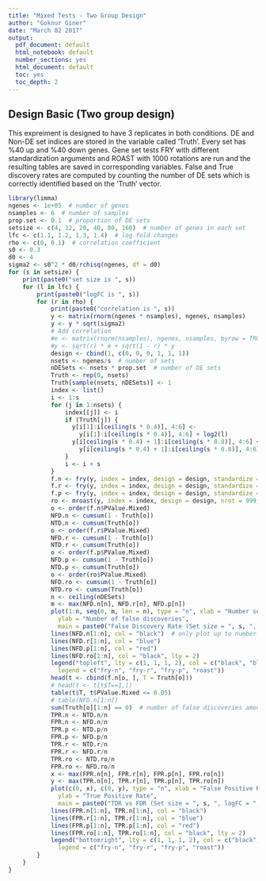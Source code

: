 ```yaml
---
title: "Mixed Tests - Two Group Design" 
author: "Goknur Giner"
date: "March 02 2017"
output:
  pdf_document: default
  html_notebook: default
  number_sections: yes
  html_document: default
  toc: yes
  toc_depth: 2
---
```

## Design Basic (Two group design)
This expreiment is designed to have 3 replicates in both conditions.
DE and Non-DE set indices are stored in the variable called 'Truth'.
Every set has %40 up and %40 down genes.
Gene set tests FRY with different standardization arguments and ROAST with 1000 
rotations are run and the resulting tables are saved in corresponding variables.
False and True discovery rates are computed by counting the number of DE sets 
which is correctly identified based on the 'Truth' vector.
```r
library(limma)
ngenes <- 1e+05  # number of genes
nsamples <- 6  # number of samples  
prop.set <- 0.1  # proportion of DE sets
setsize <- c(4, 12, 20, 40, 80, 160)  # number of genes in each set
lfc <- c(1.1, 1.2, 1.3, 1.4)  # log fold changes
rho <- c(0, 0.1)  # correlation coefficient
s0 <- 0.3
d0 <- 4
sigma2 <- s0^2 * d0/rchisq(ngenes, df = d0)
for (s in setsize) {
    print(paste0("set size is ", s))
    for (l in lfc) {
        print(paste0("logFC is ", s))
        for (r in rho) {
            print(paste0("correlation is ", s))
            y <- matrix(rnorm(ngenes * nsamples), ngenes, nsamples)
            y <- y * sqrt(sigma2)
            # Add correlation
            #e <- matrix(rnorm(nsamples), ngenes, nsamples, byrow = TRUE)
            #y <- sqrt(r) * e + sqrt(1 - r) * y
            design <- cbind(1, c(0, 0, 0, 1, 1, 1))
            nsets <- ngenes/s  # number of sets
            nDESets <- nsets * prop.set  # number of DE sets
            Truth <- rep(0, nsets)
            Truth[sample(nsets, nDESets)] <- 1
            index <- list()
            i <- 1:s
            for (j in 1:nsets) {
                index[[j]] <- i
                if (Truth[j]) {
                  y[i[1]:i[ceiling(s * 0.4)], 4:6] <- 
                    y[i[1]:i[ceiling(s * 0.4)], 4:6] + log2(l)
                  y[i[ceiling(s * 0.4) + 1]:i[ceiling(s * 0.8)], 4:6] <- 
                    y[i[ceiling(s * 0.4) + 1]:i[ceiling(s * 0.8)], 4:6] - log2(l)
                }
                i <- i + s
            }
            f.n <- fry(y, index = index, design = design, standardize = "none", sort = "n")
            f.r <- fry(y, index = index, design = design, standardize = "r", sort = "n")
            f.p <- fry(y, index = index, design = design, standardize = "posterior", sort = "n")
            ro <- mroast(y, index = index, design = design, nrot = 999, sort = "n")
            o <- order(f.n$PValue.Mixed)
            NFD.n <- cumsum(1 - Truth[o])
            NTD.n <- cumsum(Truth[o])
            o <- order(f.r$PValue.Mixed)
            NFD.r <- cumsum(1 - Truth[o])
            NTD.r <- cumsum(Truth[o])
            o <- order(f.p$PValue.Mixed)
            NFD.p <- cumsum(1 - Truth[o])
            NTD.p <- cumsum(Truth[o])
            o <- order(ro$PValue.Mixed)
            NFD.ro <- cumsum(1 - Truth[o])
            NTD.ro <- cumsum(Truth[o])
            n <- ceiling(nDESets)
            m <- max(NFD.n[n], NFD.r[n], NFD.p[n])
            plot(1:n, seq(0, m, len = n), type = "n", xlab = "Number selected", 
              ylab = "Number of false discoveries", 
              main = paste0("False Discovery Rate (Set size = ", s, ", logFC = ", l, ")"))
            lines(NFD.n[1:n], col = "black")  # only plot up to number of DE gene sets
            lines(NFD.r[1:n], col = "blue")
            lines(NFD.p[1:n], col = "red")
            lines(NFD.ro[1:n], col = "black", lty = 2)
            legend("topleft", lty = c(1, 1, 1, 2), col = c("black", "blue", "red", "black"), 
              legend = c("fry-n", "fry-r", "fry-p", "roast"))
            head(t <- cbind(f.n[o, ], T = Truth[o]))
            # head(t <- t[t$T==1,])
            table(t$T, t$PValue.Mixed <= 0.05)
            # table(NFD.n[1:n])
            sum(Truth[o][1:n] == 0)  # number of false discoveries among DE gene sets
            TPR.n <- NTD.n/n
            FPR.n <- NFD.n/n
            TPR.p <- NTD.p/n
            FPR.p <- NFD.p/n
            TPR.r <- NTD.r/n
            FPR.r <- NFD.r/n
            TPR.ro <- NTD.ro/n
            FPR.ro <- NFD.ro/n
            x <- max(FPR.n[n], FPR.r[n], FPR.p[n], FPR.ro[n])
            y <- max(TPR.n[n], TPR.r[n], TPR.p[n], TPR.ro[n])
            plot(c(0, x), c(0, y), type = "n", xlab = "False Positive Rate", 
              ylab = "True Positive Rate", 
              main = paste0("TDR vs FDR (Set size = ", s, ", logFC = ", l, ")"))
            lines(FPR.n[1:n], TPR.n[1:n], col = "black")
            lines(FPR.r[1:n], TPR.r[1:n], col = "blue")
            lines(FPR.p[1:n], TPR.p[1:n], col = "red")
            lines(FPR.ro[1:n], TPR.ro[1:n], col = "black", lty = 2)
            legend("bottomright", lty = c(1, 1, 1, 2), col = c("black", "blue", "red", "black"), 
              legend = c("fry-n", "fry-r", "fry-p", "roast"))
        }
    }
}
```
